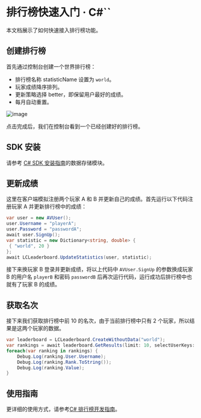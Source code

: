 # 排行榜快速入门 &middot; C#``

本文档展示了如何快速接入排行榜功能。

## 创建排行榜

首先通过控制台创建一个世界排行榜：

* 排行榜名称 statisticName 设置为 `world`。
* 玩家成绩降序排列。
* 更新策略选择 better，即保留用户最好的成绩。
* 每月自动重置。

![image](images/create-leaderboard.png)

点击完成后，我们在控制台看到一个已经创建好的排行榜。

## SDK 安装

请参考 [C# SDK 安装指南](sdk_setup-dotnet-standard.html)的数据存储模块。

## 更新成绩

这里在客户端模拟注册两个玩家 A 和 B 并更新自己的成绩。首先运行以下代码注册玩家 A 并更新排行榜中的成绩：

```c#
var user = new AVUser();
user.Username = "playerA";
user.Password = "passwordA";
await user.SignUp();
var statistic = new Dictionary<string, double> {
 { "world", 20 }
};
await LCLeaderboard.UpdateStatistics(user, statistic);
```

接下来换玩家 B 登录并更新成绩，将以上代码中 `AVUser.SignUp` 的参数换成玩家 B 的用户名 `playerB` 和密码 `passwordB` 后再次运行代码，运行成功后排行榜中也就有了玩家 B 的成绩。

## 获取名次

接下来我们获取排行榜中前 10 的名次，由于当前排行榜中只有 2 个玩家，所以结果是这两个玩家的数据。

```c#
var leaderboard = LCLeaderboard.CreateWithoutData("world");
var rankings = await leaderboard.GetResults(limit: 10, selectUserKeys: new List<string> {"username", "age"});
foreach(var ranking in rankings) {
    Debug.Log(ranking.User.Username);
    Debug.Log(ranking.Rank.ToString());
    Debug.Log(ranking.Value);
}
```

## 使用指南

更详细的使用方式，请参考[C# 排行榜开发指南](leaderboard-guide-dotnet.html)。
